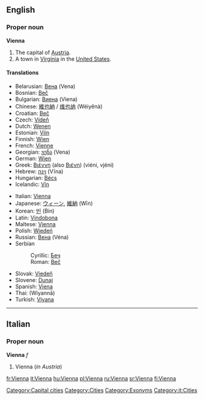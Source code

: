 {{wikipedia}}
==English==

===Proper noun===
'''Vienna'''

# The capital of [[Austria]].
# A town in [[Virginia]] in the [[United States]].

====Translations====
{{trans-top|capital of Austria}}
*Belarusian: [[Вена]] (Vena) {{f}}
*Bosnian: [[Beč]] {{m}}
*Bulgarian: [[Виена]] (Viena) {{f}}
*Chinese: [[維也納]] / [[维也纳]] (Wéiyĕnà)
*Croatian: [[Beč]] {{m}}
*Czech: [[Vídeň]] {{f}}
*Dutch: [[Wenen]]
*Estonian: [[Viin]]
*Finnish: [[Wien]]
*French: [[Vienne]]
*Georgian: [[ვენა]] (Vena)
*German: [[Wien]] {{n}}
*Greek: [[Βιέννη]] (also [[Βιένη]]) (viéni, vjéni) {{f}}
*Hebrew: [[וינה]] (Vīna)
*Hungarian: [[Bécs]]
*Icelandic: [[Vín]] {{f}}
{{trans-mid}}
*Italian: [[#Italian|Vienna]] {{f}}
*Japanese: [[ウィーン]], [[維納]] (Wīn)
*Korean: [[빈]] (Bin)
*Latin: [[Vindobona]]
*Maltese: [[Vjenna]]
*Polish: [[Wiedeń]] {{m}}
*Russian: [[Вена]] (Véna) {{f}}
*Serbian
*:Cyrillic: [[Беч]] {{m}}
*:Roman: [[Beč]] {{m}}
*Slovak: [[Viedeň]]
*Slovene: [[Dunaj]] {{m}}
*Spanish: [[Viena]]
*Thai: {{THchar|[[เวียนนา]]}} (Wiyannā)
*Turkish: [[Viyana]]
{{trans-bottom}}

{{trans-top|in Virginia, USA}}
{{trans-mid}}
{{trans-bottom}}

----

==Italian==

===Proper noun===
'''Vienna''' ''f''

# Vienna (''in Austria'')

[[Category:Capital cities]]
[[Category:Cities]]
[[Category:Exonyms]]
[[Category:it:Cities]]

[[fr:Vienna]]
[[it:Vienna]]
[[hu:Vienna]]
[[pl:Vienna]]
[[ru:Vienna]]
[[sr:Vienna]]
[[fi:Vienna]]